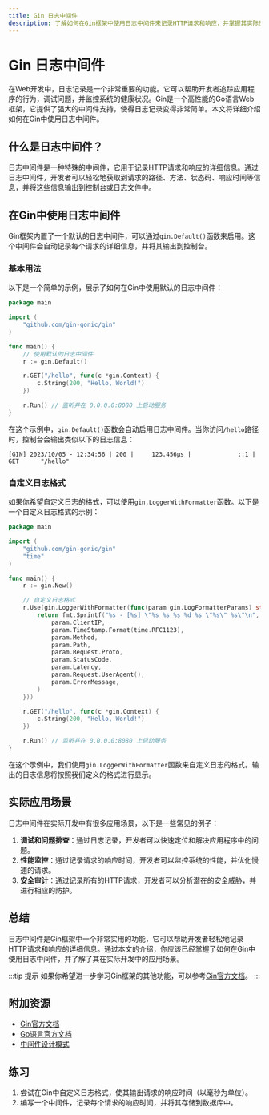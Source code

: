 ```yaml
---
title: Gin 日志中间件
description: 了解如何在Gin框架中使用日志中间件来记录HTTP请求和响应，并掌握其实际应用场景。
---
```


# Gin 日志中间件

在Web开发中，日志记录是一个非常重要的功能。它可以帮助开发者追踪应用程序的行为，调试问题，并监控系统的健康状况。Gin是一个高性能的Go语言Web框架，它提供了强大的中间件支持，使得日志记录变得非常简单。本文将详细介绍如何在Gin中使用日志中间件。

## 什么是日志中间件？

日志中间件是一种特殊的中间件，它用于记录HTTP请求和响应的详细信息。通过日志中间件，开发者可以轻松地获取到请求的路径、方法、状态码、响应时间等信息，并将这些信息输出到控制台或日志文件中。

## 在Gin中使用日志中间件

Gin框架内置了一个默认的日志中间件，可以通过`gin.Default()`函数来启用。这个中间件会自动记录每个请求的详细信息，并将其输出到控制台。

### 基本用法

以下是一个简单的示例，展示了如何在Gin中使用默认的日志中间件：

```go
package main

import (
    "github.com/gin-gonic/gin"
)

func main() {
    // 使用默认的日志中间件
    r := gin.Default()

    r.GET("/hello", func(c *gin.Context) {
        c.String(200, "Hello, World!")
    })

    r.Run() // 监听并在 0.0.0.0:8080 上启动服务
}
```

在这个示例中，`gin.Default()`函数会自动启用日志中间件。当你访问`/hello`路径时，控制台会输出类似以下的日志信息：

```
[GIN] 2023/10/05 - 12:34:56 | 200 |     123.456µs |             ::1 | GET      "/hello"
```

### 自定义日志格式

如果你希望自定义日志的格式，可以使用`gin.LoggerWithFormatter`函数。以下是一个自定义日志格式的示例：

```go
package main

import (
    "github.com/gin-gonic/gin"
    "time"
)

func main() {
    r := gin.New()

    // 自定义日志格式
    r.Use(gin.LoggerWithFormatter(func(param gin.LogFormatterParams) string {
        return fmt.Sprintf("%s - [%s] \"%s %s %s %d %s \"%s\" %s\"\n",
            param.ClientIP,
            param.TimeStamp.Format(time.RFC1123),
            param.Method,
            param.Path,
            param.Request.Proto,
            param.StatusCode,
            param.Latency,
            param.Request.UserAgent(),
            param.ErrorMessage,
        )
    }))

    r.GET("/hello", func(c *gin.Context) {
        c.String(200, "Hello, World!")
    })

    r.Run() // 监听并在 0.0.0.0:8080 上启动服务
}
```

在这个示例中，我们使用`gin.LoggerWithFormatter`函数来自定义日志的格式。输出的日志信息将按照我们定义的格式进行显示。

## 实际应用场景

日志中间件在实际开发中有很多应用场景，以下是一些常见的例子：

1. **调试和问题排查**：通过日志记录，开发者可以快速定位和解决应用程序中的问题。
2. **性能监控**：通过记录请求的响应时间，开发者可以监控系统的性能，并优化慢速的请求。
3. **安全审计**：通过记录所有的HTTP请求，开发者可以分析潜在的安全威胁，并进行相应的防护。

## 总结

日志中间件是Gin框架中一个非常实用的功能，它可以帮助开发者轻松地记录HTTP请求和响应的详细信息。通过本文的介绍，你应该已经掌握了如何在Gin中使用日志中间件，并了解了其在实际开发中的应用场景。

:::tip 提示
如果你希望进一步学习Gin框架的其他功能，可以参考[Gin官方文档](https://gin-gonic.com/docs/)。
:::

## 附加资源

- [Gin官方文档](https://gin-gonic.com/docs/)
- [Go语言官方文档](https://golang.org/doc/)
- [中间件设计模式](https://en.wikipedia.org/wiki/Middleware)

## 练习

1. 尝试在Gin中自定义日志格式，使其输出请求的响应时间（以毫秒为单位）。
2. 编写一个中间件，记录每个请求的响应时间，并将其存储到数据库中。